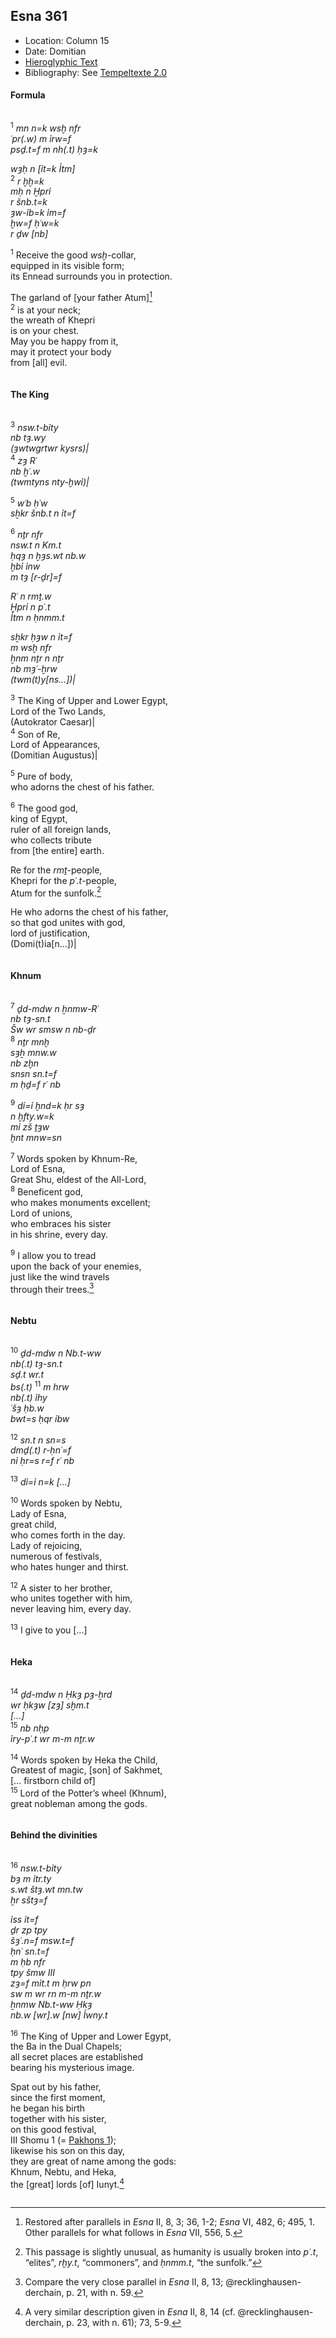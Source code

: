 ## Esna 361 {-}  

<style>  
  
  .col2 {  
    columns: 2 320px;         /* number of columns and width in pixels*/  
    -webkit-columns: 2 320px; /* chrome, safari */  
    -moz-columns: 2 320px;    /* firefox */  
    -webkit-column-break-inside: avoid;  
    -page-break-inside: avoid;  
    -break-inside: avoid;  
  }  
  
</style>  

- Location: Column 15
- Date: Domitian 
- [Hieroglyphic Text](https://www.ifao.egnet.net/uploads/publications/enligne/Temples-Esna003.pdf#page=361){target="_blank"}  
- Bibliography: See [Tempeltexte 2.0](http://www.tempeltexte.uni-tuebingen.de/portal/#/text-detail/1275){target="_blank"} 

#### Formula {-}

<div class="col2">

^1^ *mn n=k wsḫ nfr*  
*ʿpr(.w) m ỉrw=f*  
*psḏ.t=f m nh(.t) ḥȝ=k*  
  
*wȝḥ n [ỉt=k Ỉtm]*  
^2^ *r ḫḫ=k*  
*mḥ n Ḫprỉ *  
*r šnb.t=k*  
*ȝw-ỉb=k ỉm=f*  
*ḫw=f ḥʿw=k *  
*r ḏw [nb]*  
  
^1^ Receive the good *wsḫ*-collar,  
equipped in its visible form;  
its Ennead surrounds you in protection.  
  
The garland of [your father Atum][^fn-361-1]  
^2^ is at your neck;  
the wreath of Khepri  
is on your chest.  
May you be happy from it,  
may it protect your body  
from [all] evil.  

</div>

[^fn-361-1]: Restored after parallels in *Esna* II, 8, 3; 36, 1-2; *Esna* VI, 482, 6; 495, 1. Other parallels for what follows in *Esna* VII, 556, 5.
  

#### The King {-}

<div class="col2">

^3^ *nsw.t-bỉty*  
*nb tȝ.wy*  
*(ȝwtwgrtwr kysrs)|*  
^4^ *zȝ Rʿ*  
*nb ḫʿ.w*  
*(twmtyns nty-ḫwỉ)|*  
   
^5^ *wʿb ḥʿw*  
*sẖkr šnb.t n ỉt=f*  

^6^ *nṯr nfr*  
*nsw.t n Km.t*  
*ḥqȝ n ḫȝs.wt nb.w*  
*ḫbỉ ỉnw *  
*m tȝ [r-ḏr]=f*  
  
*Rʿ n rmṯ.w*  
*Ḫprỉ n pʿ.t*  
*Ỉtm n ḥnmm.t*  

*sẖkr ḥȝw n ỉt=f*  
*m wsḫ nfr*  
*ẖnm nṯr n nṯr*  
*nb mȝʿ-ḫrw *   
*(twm(t)y[ns...])|*  
   
^3^ The King of Upper and Lower Egypt,  
Lord of the Two Lands,  
(Autokrator Caesar)|  
^4^ Son of Re,  
Lord of Appearances,  
(Domitian Augustus)|  
  
^5^ Pure of body,  
who adorns the chest of his father.  
  
^6^ The good god,  
king of Egypt,  
ruler of all foreign lands,  
who collects tribute  
from [the entire] earth.  
  
Re for the *rmṯ*-people,   
Khepri for the *pʿ.t*-people,  
Atum for the sunfolk.[^fn-361-2]  
  
He who adorns the chest of his father,  
so that god unites with god,  
lord of justification,  
(Domi(t)ia[n...])|
  
</div>
  
[^fn-361-2]: This passage is slightly unusual, as humanity is usually broken into *pʿ.t*, "elites",  *rḫy.t*, "commoners",  and *ḥnmm.t*, "the sunfolk."

#### Khnum {-}

<div class="col2">

^7^ *ḏd-mdw n ẖnmw-Rʿ*  
*nb tȝ-sn.t*  
*Šw wr smsw n nb-ḏr*  
^8^ *nṯr mnḫ*  
*sȝẖ mnw.w*  
*nb zḫn*  
*snsn sn.t=f*  
*m ḥḏ=f rʿ nb*  
   
^9^ *dỉ=ỉ ḫnd=k ḥr sȝ*  
*n ḫfty.w=k*  
*mỉ zš ṯȝw *   
*ḫnt mnw=sn *  
  
^7^ Words spoken by Khnum-Re,  
Lord of Esna,  
Great Shu, eldest of the All-Lord,  
^8^ Beneficent god,  
who makes monuments excellent;  
Lord of unions,  
who embraces his sister  
in his shrine, every day.  
    
^9^ I allow you to tread   
upon the back of your enemies,  
just like the wind travels  
through their trees.[^fn-361-3]  

</div>

[^fn-361-3]: Compare the very close parallel in *Esna* II, 8, 13; @recklinghausen-derchain, p. 21, with n. 59.

#### Nebtu {-} 

<div class="col2">

^10^ *ḏd-mdw n Nb.t-ww*  
*nb(.t) tȝ-sn.t*  
*sḏ.t wr.t *  
*bs(.t)* ^11^ *m hrw*  
*nb(.t) ỉhy*  
*ʿšȝ ḥb.w*  
*bwt=s ḥqr ỉbw*  
  
^12^ *sn.t n sn=s*  
*dmḏ(.t) r-ḥnʿ=f*  
*nỉ ḥr=s r=f rʿ nb*  
   
^13^ *dỉ=ỉ n=k [...]*  
  
^10^ Words spoken by Nebtu,  
Lady of Esna,  
great child,  
who comes forth in the day.  
Lady of rejoicing,  
numerous of festivals,  
who hates hunger and thirst.  
  
^12^ A sister to her brother,  
who unites together with him,  
never leaving him, every day.  
  
^13^ I give to you [...]  

</div>

#### Heka {-}  
 
<div class="col2">  
  
^14^ *ḏd-mdw n Ḥkȝ pȝ-ẖrd*    
*wr ḥkȝw [zȝ] sḫm.t*    
*[...] *  
^15^ *nb nḥp*  
*ỉry-pʿ.t wr m-m nṯr.w*  
    
^14^ Words spoken by Heka the Child,  
Greatest of magic, [son] of Sakhmet,  
[... firstborn child of]    
^15^ Lord of the Potter's wheel (Khnum),  
great nobleman among the gods.  

</div>

#### Behind the divinities {-}

<div class="col2">

^16^ *nsw.t-bỉty*  
*bȝ m ỉtr.ty*  
*s.wt štȝ.wt mn.tw*  
*ẖr sštȝ=f*  
   
*ỉss ỉt=f *  
*ḏr zp tpy*  
*šȝʿ.n=f msw.t=f *  
*ḥnʿ sn.t=f*  
*m ḥb nfr*  
*tpy šmw III*  
*zȝ=f mỉt.t m ḥrw pn*  
*sw m wr rn m-m nṯr.w*  
*ẖnmw Nb.t-ww Ḥkȝ*  
*nb.w [wr].w [nw] Ỉwny.t*  
  
^16^ The King of Upper and Lower Egypt,  
the Ba in the Dual Chapels;  
all secret places are established  
bearing his mysterious image.  
  
Spat out by his father,  
since the first moment,  
he began his birth  
together with his sister,   
on this good festival,  
III Shomu 1 (= [Pakhons 1](https://bookdown.org/shemanefer/Esna2/calendar-ii-77.html#pakhons-1));   
likewise his son on this day,    
they are great of name among the gods:  
Khnum, Nebtu, and Heka,   
the [great] lords [of] Iunyt.[^fn-361-4]  
 
</div>

[^fn-361-4]: A very similar description given in *Esna* II, 8, 14 (cf. @recklinghausen-derchain, p. 23, with n. 61); 73, 5-9.